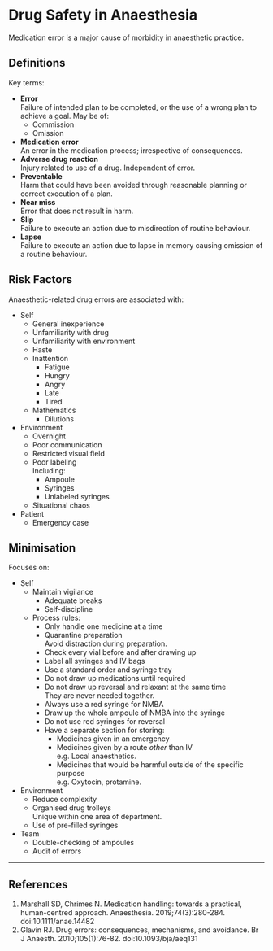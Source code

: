 # Drug Safety in Anaesthesia


Medication error is a major cause of morbidity in anaesthetic practice.

## Definitions

Key terms:

* **Error**\
Failure of intended plan to be completed, or the use of a wrong plan to achieve a goal. May be of:
	* Commission
	* Omission
* **Medication error**\
An error in the medication process; irrespective of consequences.
* **Adverse drug reaction**\
Injury related to use of a drug. Independent of error.
* **Preventable**\
Harm that could have been avoided through reasonable planning or correct execution of a plan.
* **Near miss**\
Error that does not result in harm.
* **Slip**\
Failure to execute an action due to misdirection of routine behaviour.
* **Lapse**\
Failure to execute an action due to lapse in memory causing omission of a routine behaviour.


## Risk Factors

Anaesthetic-related drug errors are associated with:

* Self
	* General inexperience
	* Unfamiliarity with drug
	* Unfamiliarity with environment
	* Haste
	* Inattention
		* Fatigue
		* Hungry
		* Angry
		* Late
		* Tired
	* Mathematics
		* Dilutions
* Environment
	* Overnight
	* Poor communication
	* Restricted visual field
	* Poor labeling\
	Including:
		* Ampoule
		* Syringes
		* Unlabeled syringes
	* Situational chaos
* Patient
	* Emergency case

## Minimisation

Focuses on:

* Self
	* Maintain vigilance\
		* Adequate breaks
		* Self-discipline
	* Process rules:
		* Only handle one medicine at a time
		* Quarantine preparation\
		Avoid distraction during preparation.
		* Check every vial before and after drawing up
		* Label all syringes and IV bags
		* Use a standard order and syringe tray
		* Do not draw up medications until required
		* Do not draw up reversal and relaxant at the same time\
		They are never needed together.
		* Always use a red syringe for NMBA
		* Draw up the whole ampoule of NMBA into the syringe
		* Do not use red syringes for reversal
		* Have a separate section for storing:
			* Medicines given in an emergency
			* Medicines given by a route *other* than IV\
			e.g. Local anaesthetics.
			* Medicines that would be harmful outside of the specific purpose\
			e.g. Oxytocin, protamine.
* Environment
	* Reduce complexity
	* Organised drug trolleys\
	Unique within one area of department.
	* Use of pre-filled syringes
* Team
	* Double-checking of ampoules
	* Audit of errors


---

## References

1. Marshall SD, Chrimes N. Medication handling: towards a practical, human-centred approach. Anaesthesia. 2019;74(3):280-284. doi:10.1111/anae.14482
2. Glavin RJ. Drug errors: consequences, mechanisms, and avoidance. Br J Anaesth. 2010;105(1):76-82. doi:10.1093/bja/aeq131
